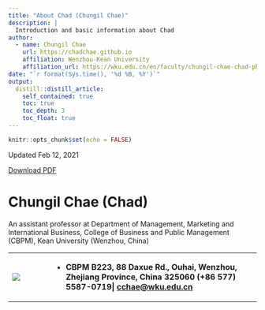 ```yaml
---
title: "About Chad (Chungil Chae)"
description: |
  Introduction and basic information about Chad
author:
  - name: Chungil Chae
    url: https://chadchae.github.io
    affiliation: Wenzhou-Kean University
    affiliation_url: https://wku.edu.cn/en/faculty/chungil-chae-chad-ph-d/
date: "`r format(Sys.time(), '%d %B, %Y')`"
output:
  distill::distill_article:
    self_contained: true
    toc: true
    toc_depth: 3
    toc_float: true
---
```


```r
knitr::opts_chunk$set(echo = FALSE)
```

Updated Feb 12, 2021

[Download PDF](https://chadchae.github.io/_chadchaekor_asset_resource/chadcv.pdf)

# Chungil Chae (Chad)

An assistant professor at Department of Management, Marketing and International Business, College of Business and Public Management (CBPM), Kean University (Wenzhou, China)

+-------------------------------+-----------------------------------------------------------------------------------------------------------------------------------------------------------------+
| ![](img/dep_info.png)         | -   **CBPM B223, 88 Daxue Rd., Ouhai, Wenzhou, Zhejiang Province, China 325060** **(+86 577) 5587-0719\| [cchae\@wku.edu.cn](mailto:cchae@wku.edu.cn){.email}** |
+-------------------------------+-----------------------------------------------------------------------------------------------------------------------------------------------------------------+
